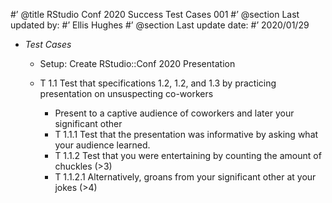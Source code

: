 #' @title RStudio Conf 2020 Success Test Cases 001
#' @section Last updated by:
#' Ellis Hughes
#' @section Last update date:
#' 2020/01/29

+ _Test Cases_

  + Setup: Create RStudio::Conf 2020 Presentation

  + T 1.1 Test that specifications 1.2, 1.2, and 1.3 by practicing presentation on unsuspecting co-workers

    - Present to a captive audience of coworkers and later your significant other
    +  T 1.1.1 Test that the presentation was informative by asking what your audience learned.
    +  T 1.1.2 Test that you were entertaining by counting the amount of chuckles (>3)
    + T 1.1.2.1 Alternatively, groans from your significant other at your jokes (>4)
